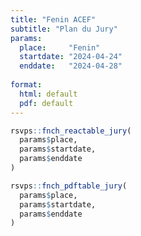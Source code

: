 ```yaml
---
title: "Fenin ACEF"
subtitle: "Plan du Jury"
params:
  place:     "Fenin"
  startdate: "2024-04-24"
  enddate:   "2024-04-28"
  
format:
  html: default
  pdf: default
---
```


```r
rsvps::fnch_reactable_jury(
  params$place, 
  params$startdate,
  params$enddate
)
```

```r
rsvps::fnch_pdftable_jury(
  params$place, 
  params$startdate,
  params$enddate
)
```

